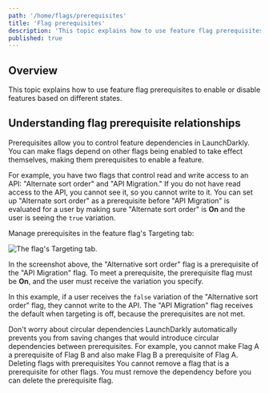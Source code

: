 ```yaml
---
path: '/home/flags/prerequisites'
title: 'Flag prerequisites'
description: 'This topic explains how to use feature flag prerequisites to enable or disable features based on different states. Prerequisites allow you to control feature dependencies in LaunchDarkly. You can make flags depend on other flags being enabled to take effect themselves.'
published: true
---
```


## Overview

This topic explains how to use feature flag prerequisites to enable or disable features based on different states.

## Understanding flag prerequisite relationships

Prerequisites allow you to control feature dependencies in LaunchDarkly. You can make flags depend on other flags being enabled to take effect themselves, making them prerequisites to enable a feature.

For example, you have two flags that control read and write access to an API: "Alternate sort order" and "API Migration." If you do not have read access to the API, you cannot see it, so you cannot write to it. You can set up "Alternate sort order" as a prerequisite before "API Migration" is evaluated for a user by making sure "Alternate sort order" is **On** and the user is seeing the `true` variation.

Manage prerequisites in the feature flag's Targeting tab:

![The flag's Targeting tab.](../../images/flag-targeting-prerequisite.png)


In the screenshot above, the "Alternative sort order" flag is a prerequisite of the "API Migration" flag. To meet a prerequisite, the prerequisite flag must be **On**, and the user must receive the variation you specify.

In this example, if a user receives the `false` variation of the "Alternative sort order" flag, they cannot write to the API. The "API Migration" flag receives the default when targeting is off, because the prerequisites are not met.

<Callout intent="info">
  <CalloutTitle>Don't worry about circular dependencies</CalloutTitle>
  <CalloutDescription>
    LaunchDarkly automatically prevents you from saving changes that would introduce circular dependencies between
    prerequisites. For example, you cannot make Flag A a prerequisite of Flag B and also make Flag B a prerequisite of
    Flag A.
  </CalloutDescription>
</Callout>
<Callout intent="alert">
  <CalloutTitle>Deleting flags with prerequisites</CalloutTitle>
  <CalloutDescription>
    You cannot remove a flag that is a prerequisite for other flags. You must remove the dependency before you can
    delete the prerequisite flag.
  </CalloutDescription>
</Callout>
